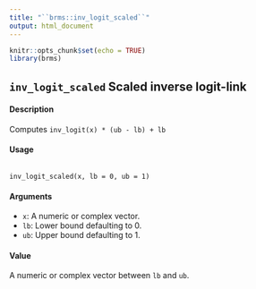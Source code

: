 ```yaml
---
title: "``brms::inv_logit_scaled``"
output: html_document
---
```


```r
knitr::opts_chunk$set(echo = TRUE)
library(brms)
```

## ``inv_logit_scaled`` Scaled inverse logit-link

#### Description 
Computes ``inv_logit(x) * (ub - lb) + lb``

#### Usage
<pre><code>
inv_logit_scaled(x, lb = 0, ub = 1)
</code></pre>

#### Arguments
* ``x``: A numeric or complex vector.
* ``lb``: Lower bound defaulting to 0.
* ``ub``: Upper bound defaulting to 1.

#### Value
A numeric or complex vector between ``lb`` and ``ub``.
